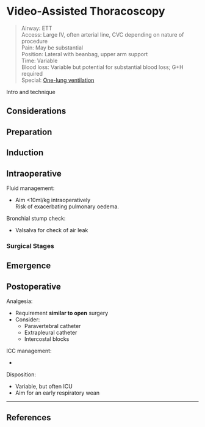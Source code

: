 # Video-Assisted Thoracoscopy


>Airway: ETT<br>
>Access: Large IV, often arterial line, CVC depending on nature of procedure <br>
>Pain: May be substantial <br>
>Position: Lateral with beanbag, upper arm support <br>
>Time: Variable <br>
>Blood loss: Variable but potential for substantial blood loss; G+H required <br>
>Special: [One-lung ventilation](/management/resp/olv.md)<br>

Intro and technique

## Considerations

## Preparation

## Induction

## Intraoperative

Fluid management:

* Aim <10ml/kg intraoperatively  
Risk of exacerbating pulmonary oedema.


Bronchial stump check:

* Valsalva for check of air leak

### Surgical Stages

## Emergence

## Postoperative

Analgesia:

* Requirement **similar to open** surgery
* Consider:
	* Paravertebral catheter
	* Extrapleural catheter
	* Intercostal blocks


ICC management:

* 

Disposition:

* Variable, but often ICU
* Aim for an early respiratory wean


---

## References

